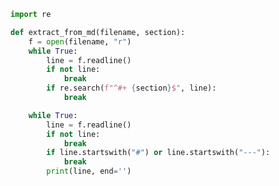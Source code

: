 ```python
import re

def extract_from_md(filename, section):
    f = open(filename, "r")
    while True:
        line = f.readline()
        if not line:
            break
        if re.search(f"^#+ {section}$", line):
            break

    while True:
        line = f.readline()
        if not line:
            break
        if line.startswith("#") or line.startswith("---"):
            break
        print(line, end='')
```